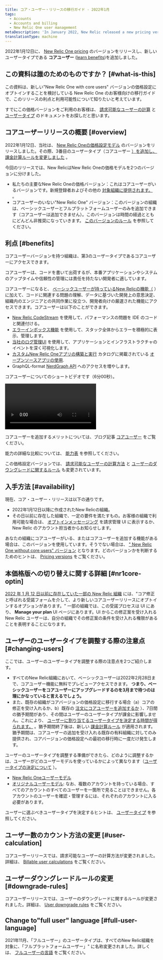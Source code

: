 ```yaml
---
title: コア・ユーザー・リリースの移行ガイド - 2022年1月
tags:
  - Accounts
  - Accounts and billing
  - New Relic One user management
metaDescription: 'In January 2022, New Relic released a new pricing version that included a new user type: core users.'
translationType: machine
---
```


2022年1月12日に、 [New Relic One pricing](/docs/accounts/accounts-billing/new-relic-one-pricing-billing/new-relic-one-pricing-billing) のバージョンをリリースし、新しいユーザータイプである **コアユーザー** ([learn benefits](#benefits))を追加しました。

## この資料は誰のためのものですか？ [#what-is-this]

この資料は、新しい"New Relic One with core users" バージョンの価格設定にオプトインすることを検討している New Relic One のお客様向けの移行ガイドで、このリリースの利点と利用可能性について知りたいと考えています。

すでにこの価格バージョンをご利用のお客様は、 [請求可能なユーザーの計算](/docs/accounts/accounts-billing/new-relic-one-pricing-billing/user-count-billing) と [ユーザータイプ](/docs/accounts/accounts-billing/new-relic-one-user-management/user-type) のドキュメントをお探しだと思います。

## コアユーザーリリースの概要 [#overview]

2022年1月12日、当社は、 [New Relic Oneの価格設定モデル](/docs/accounts/accounts-billing/new-relic-one-pricing-billing/new-relic-one-pricing-billing) のバージョンをリリースしました。その際、3番目のユーザータイプ（コアユーザー [）を追加し、 ](#benefits)[課金計算ルールを変更しました](/docs/accounts/accounts-billing/new-relic-one-pricing-billing/user-count-billing) 。

今回のリリースでは、New RelicはNew Relic Oneの価格モデルを2つのバージョンに分けました。

* 私たちの主要なNew Relic Oneの価格バージョン：これはコアユーザーがいるバージョンです。新規登録者およびその他の [対象組織に提供されます。](#availability) 。
* コアユーザーのいない"New Relic One" バージョン：このバージョンの組織は、ベーシックユーザーとフルプラットフォームユーザーのみを追加できます（コアユーザーは追加できません）。このバージョンは時間の経過とともにどんどん非推奨になっていきます。 [このバージョンのルール](/docs/accounts/accounts-billing/new-relic-one-pricing-billing/user-count-billing#non-core) を参照してください。

## 利点 [#benefits]

コアユーザーバージョンを持つ組織は、第3のユーザータイプであるコアユーザーにアクセスできます。

コアユーザーは、コードを書いて出荷するが、本番アプリケーションやシステムのアップタイムや信頼性の管理には責任を持たない開発者に適しています。

コアユーザーになると、 [ベーシックユーザーが持っているNew Relicの機能（](/docs/accounts/accounts-billing/new-relic-one-user-management/user-type) ）に加えて、コードに関連する問題の理解、データに基づいた開発上の意思決定、組織内のエンジニアとの共同作業に役立つ、開発者向けの厳選された機能にアクセスできます。コアユーザーは以下のことができます。

* [New Relic CodeStream](/docs/codestream/start-here/new-relic-codestream-quick-start) を使用して、パフォーマンスの問題を IDE のコードと関連付ける。
* [エラーインボックス機能](/docs/errors-inbox/errors-inbox) を使用して、スタック全体からエラーを積極的に表示、管理します。
* [当社のログ管理UI](/docs/logs/get-started/get-started-log-management) を使用して、アプリケーションとインフラストラクチャのイベントを深く可視化します。
* [カスタムNew Relic Oneアプリの構築と実行](/docs/new-relic-one/use-new-relic-one/build-new-relic-one/build-custom-new-relic-one-application) カタログに掲載されている [オープンソースアプリの使用](https://opensource.newrelic.com/nerdpacks).
* GraphQL-format [NerdGraph API](/docs/apis/nerdgraph/get-started/introduction-new-relic-nerdgraph) へのアクセスを増やします。

コアユーザーについてのショートビデオです（6分00秒）。

<Video
  id="UAkAsGBfm_s"
  type="youtube"
/>

コアユーザーを追加するメリットについては、ブログ記事 [コアユーザー](https://newrelic.com/blog/nerdlog/core-user-usage-pricing) をご覧ください。

能力の詳細な比較については、 [能力表](/docs/accounts/accounts-billing/new-relic-one-user-management/user-type#user-type-capabilities) を参照してください。

この価格設定バージョンでは、 [請求可能なユーザーの計算方法](/docs/accounts/accounts-billing/new-relic-one-pricing-billing/user-count-billing#user-calculation) と [ユーザーのダウングレードに関するルール](/docs/accounts/accounts-billing/new-relic-one-pricing-billing/user-count-billing#downgrade-rules) も変更されています。

## 入手方法 [#availability]

現在、コア・ユーザー・リリースは以下の通りです。

* 2022年1月12日以降に作成されたNew Relicの組織。
* その日以前に存在した組織で、一定の要件を満たすもの。お客様の組織で利用可能な場合は、 [オプトインメッセージング](#nr1core-optin) を請求管理 UI に表示するか、New Relic のアカウント担当者からお知らせします。

あなたの組織にコアユーザーがいる、またはコアユーザーを追加する機能がある場合は、このバージョンを使用しています。そうでない場合は、 [" New Relic One without core users" バージョン](#overview) となります。どのバージョンかを判断するためのヒントは、 [Pricing versions](/docs/accounts/accounts-billing/new-relic-one-pricing-billing/user-count-billing#pricing-versions) をご覧ください。

## 本価格版への切り替えに関する詳細 [#nr1core-optin]

[2022 年 1 月 12 日以前に存在していた一部の New Relic 組織](#availability) には、"コア修正と呼ばれる受諾フォームを介して、より新しいコアユーザーリリースにオプトインするオプションがあります。" 一部の組織では、この受諾プロセスは UI にあり、 **Manage your plan** UI ページにあります。UI からこの修正案を受け入れる New Relic ユーザーは、自分の組織でその修正案の条件を受け入れる権限があることを表明することになります。

## ユーザーのユーザータイプを調整する際の注意点 [#changing-users]

ここでは、ユーザーのユーザータイプを調整する際の注意点を2つご紹介します。

* すべてのNew Relic組織において、ベーシックユーザーは2022年2月28日まで、コアユーザー機能に無料でプレビューアクセスできます。 **つまり、ベーシックユーザーをコアユーザーにアップグレードするのを3月まで待つのは理にかなっていると言えるでしょう。**
* また、既存の組織がコアバージョンの価格設定に移行する場合（a）コアの修正を受け入れるか、b）既存の [注文にコアユーザーを追加するか](/docs/licenses/license-information/product-definitions/new-relic-one-pricing-definitions/#order) ）、7日間の猶予期間があり、その間はユーザーのユーザータイプが課金に影響しません。これにより、 [ユーザーに割り当てるユーザータイプを決定する時間が得られます。](/docs/accounts/accounts-billing/new-relic-one-user-management/user-type/#choose-user-type) 。猶予期間終了後は、新しい [課金計算ルール](/docs/accounts/accounts-billing/new-relic-one-pricing-billing/user-count-billing) が適用されます。猶予期間は、コアユーザーの追加を受け入れる既存の有料組織に対してのみ提供され、コアバージョンの価格設定への最初の移行時に一度だけ発生します。

ユーザーのユーザータイプを調整する準備ができたら、どのように調整するかは、ユーザーがどのユーザーモデルを使っているかによって異なります（[ユーザータイプの決定について](/docs/accounts/original-accounts-billing/original-users-roles/overview-user-models) ）。

* [New Relic Oneユーザーモデル](/docs/accounts/accounts-billing/new-relic-one-user-management/user-management-ui-and-tasks/#edit-user-type)
* [オリジナルユーザーモデル](/docs/accounts/original-accounts-billing/original-users-roles/users-roles-original-user-model/#update-user-type): なお、複数のアカウントを持っている場合、すべてのアカウントのすべてのユーザーを一箇所で見ることはできません。各アカウントのユーザーを確認・管理するには、それぞれのアカウントに入る必要があります。

ユーザーに選ぶべきユーザータイプを決定するヒントは、 [ユーザータイプ](/docs/accounts/accounts-billing/new-relic-one-user-management/user-type) を参照してください。

## ユーザー数のカウント方法の変更 [#user-calculation]

コアユーザーリリースでは、請求可能なユーザーの計算方法が変更されました。詳細は、 [Billable user calculations](/docs/accounts/accounts-billing/new-relic-one-pricing-billing/user-count-billing#user-count) をご覧ください。

## ユーザーダウングレードルールの変更 [#downgrade-rules]

コアユーザーリリースでは、ユーザーのダウングレードに関するルールが変更されました。詳細は、 [User downgrade rules](/docs/accounts/accounts-billing/new-relic-one-pricing-billing/user-count-billing#user-downgrade-rules) をご覧ください。

## Change to"full user" language [#full-user-language]

2021年11月、「フルユーザー」のユーザータイプは、すべてのNew Relic組織を対象に、「フルプラットフォームユーザー」" に名称変更されました。詳しくは、 [フルユーザーの言語](/docs/accounts/accounts-billing/new-relic-one-user-management/user-type#full-user-language) をご覧ください。